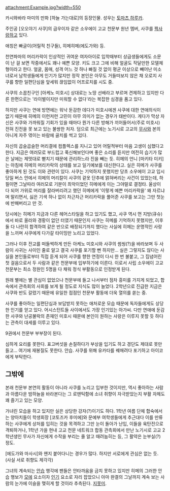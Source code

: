 attachment:Example.jpg?width=550

카시와바라 마미의 만화 [하늘 가는대로]의 등장인물. 성우는 [[토마츠 하루카]].

주인공 [오오야기 사쿠]의 급우이자 같은 소우에이 고교 천문부 원년 멤버, 사쿠를 [[짝사랑]]하고 있다.

애칭은 빠글이(어릴적 친구들), 히메히메(에도가와) 등. 

천연파마의 머리카락이 인상적인 귀여운 여자아이로 입학때부터 상급생들에게도 소문이 난 걸 보면 작중에서도 꽤나 예쁜 모양. 키도 크고 그에 비해 얼굴도 작달만한 모델체형이라고 한다. 얼굴, 몸매, 성격 어느 것 하나 빠질 것 없이 평균 이상으로 빼어난 미소녀로서 남학생들에게 인기가 많지만 정작 본인은 아무도 거들떠보지 않은 채 오로지 사쿠를 향한 일편단심을 앞세워 끊임없이 어프로치를 시도 중. 

사쿠의 소꿉친구인 [아케노 미호시] 상대로는 노땅 선배라고 부르며 견제하고 있지만 다른 한편으로는 '라이벌이지만 미워할 수 없다'라는 복잡한 심경을 품고 있다. 

하지만 사쿠는 연애 방면에는 워낙 둔감한 데다가 미호시에겐 사쿠에 대한 연애의식이 없기 때문에 히메의 이런저런 고민이 아무 의미가 없는 경우가 태반이다. 게다가 막상 자신은 사쿠와 가까워질 기회가 있을 때마다 뭔가 다른 방해가 끼어들어서(주로 미호시) 전혀 진전을 못 보고 있는 불쌍한 처자. 덤으로 최근에는 노기시로 고교의 [[무사]]와 본의 아니게 자주 엮이는 바람에 골치를 썩고 있다. 

자신의 곱슬곱슬한 머리결에 컴플렉스를 지니고 있어 어릴적부터 마음 고생이 심했다고 한다. 지금은 여러모로 부드럽고 푹신해보인다며 좋은 소리를 듣지만 여전히 습기가 많은 날에는 제멋대로 뻗치기 때문에 관리하느라 진을 빼는 듯. 히메의 언니 [마키타 미키]는 아침에 히메의 머리카락의 상태를 보고 일기예보를 대신한다고. 실은 히메가 사쿠를 좋아하게 된 것도 이와 관련이 있다. 사쿠는 기억하지 못했지만 당초 소우에이 고교 입시 당일 버스 안에서 히메의 머리칼이 사쿠의 겉옷 단추에 얽혀버리는 사건이 있었는데, 하필이면 그날따라 여러모로 기분이 최악이었던 히메에게 이는 그야말로 결정타. 울상이 다 되어 가위로 머리를 잘라버리려고 했던 히메에게 '이렇게 예쁜 머리카락을' 왜 자르냐며 말리면서, 싫은 기색 하나 없이 차근차근 머리카락을 풀어준 사쿠를 보고는 그만 첫눈에 반해버리고 만 것. 

당시에는 히메가 지금과 다른 헤어스타일을 하고 있기도 했고, 사쿠 역시 먼 지방(큐슈)에서 바로 올라와 경황이 없던 터였기 때문인지 사쿠는 히메를 기억하지 못했지만, 이후 둘 다 나란히 합격하여 같은 반으로 배정되기까지 했다는 사실에 히메는 운명적인 사랑을 느끼며 사쿠에게 다가갈 타이밍만 노리고 있었다.

그러나 이후 전교를 떠들썩하게 만든 아케노 미호시와 사쿠의 썸씽(?)을 바라보며 두 사람이 사귀는 사이인 줄로 알고 결국 사쿠를 포기할 뻔 하지만... 실은 그렇지도 않다는 사실을 본인들로부터 직접 듣게 되어 사쿠를 향한 연정이 다시 한 번 불붙고, 그 집념어린 첫 걸음으로서 두 사람과 같은 천문부에 입부하기에 이른다. 이로서 사립 소우에이 고교 천문부는 최소 정원인 5명을 다 채워 정식 부활동으로 인정받게 된다.

원래 별에는 별 관심이 없었으나 천문부에 들고 나서부터 점차 흥미를 가지게 되었고, 합숙에서 관측회의 사회를 보게 될 정도로 지식도 많이 늘었다. 2학년으로 진급한 지금은 사쿠와 반도 갈렸기 때문에 유일한 접점인 천문부 활동에 더욱 열의를 쏟는 중.

사쿠를 좋아하는 일편단심과 보답받지 못하는 애처로운 모습 때문에 독자들에게도 상당한 인기를 얻고 있다. 어시스턴트들 사이에서도 가장 인기있는 아가씨. 다만 연애에 둔감한 사쿠와 난공불락의 존재인 미호시 때문에 본인이 원하는 사랑은 이루지 못할 듯 하다는 관측이 대세를 이루고 있다. 

9권에서 천문부 부부장이 된다.

심하게 요리를 못한다. 표고버섯을 손질하다가 부상을 입기도 하고 경단도 제대로 못만들고... 여기에 재봉질도 못한다. 안습. 사쿠를 위해 유카타를 꿰매려다 포기하고 아이코에게 부탁한다. 

== 그밖에 ==
본래 천문부 본연의 활동이 아니라 사쿠를 노리고 입부한 것이지만, 역시 좋아하는 사람과 아름다운 밤하늘을 바라본다는 그 로맨틱함에 소녀 취향이 자극받았는지 부활 자체도 꽤 즐기고 있는 모양.

가녀린 모습을 하고 있지만 실은 상당한 강자(?)이기도 하다. 1학년 여름 단체 합숙에서는 양아치들이 학생회장 [코토즈카 후미에]와 문예부 여학생들에게 추근대다 이를 만류하는 사쿠에게 상처를 입히는 것을 목격하고 그만 눈이 돌아가 난입, 이들을 육탄전으로 격퇴하거나, 1학년 가을 현내 고교 천문 네트워크 합동 관측회에서 만난 노기시로 고교 2학년생인 무사가 자신에게 수작을 부리는 줄 알고 때려눕히는 등, 그 활약은 눈부실(?) 정도.

[에도가와 마사시]와 왠지 붙어다니는 경우가 많다. 하지만 서로에게 관심은 없는 듯. (사실 서로 취향도 제각각)

그녀의 계속되는 [[안습]] 행각에 팬들은 안타까움을 금치 못하고 있지만 히메의 그러한 안습 행보가 [[모에]] 요소이자 [[인기]] 요소로 자리 잡았으니 아마 완결의 그날까지 계속 보는 사람의 눈가에 이슬을 맺히게 할 것이라 추측된다. [[지못미]].
